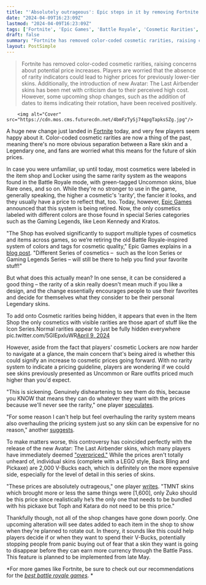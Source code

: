 ```yaml
---
title: "'Absolutely outrageous': Epic steps in it by removing Fortnite's cosmetic rarity system and immediately selling skins deemed overpriced by angry players"
date: "2024-04-09T16:23:09Z"
lastmod: "2024-04-09T16:23:09Z"
tags: ['Fortnite', 'Epic Games', 'Battle Royale', 'Cosmetic Rarities', 'Skin Prices', 'Item Shop', 'Avatar: The Last Airbender', 'Nintendo Switch', 'PC', 'PlayStation', 'Xbox', 'Battle Royale Games']
draft: false
summary: "Fortnite has removed color-coded cosmetic rarities, raising concerns about potential price increases. Players are worried that the absence of rarity indicators could lead to higher prices for previously lower-tier skins. Additionally, the introduction of new Avatar: The Last Airbender skins has been met with criticism due to their perceived high cost. However, some upcoming shop changes, such as the addition of dates to items indicating their rotation, have been received positively."
layout: PostSimple
---
```

> Fortnite has removed color-coded cosmetic rarities, raising concerns about potential price increases. Players are worried that the absence of rarity indicators could lead to higher prices for previously lower-tier skins. Additionally, the introduction of new Avatar: The Last Airbender skins has been met with criticism due to their perceived high cost. However, some upcoming shop changes, such as the addition of dates to items indicating their rotation, have been received positively.


        <img alt="Cover" src="https://cdn.mos.cms.futurecdn.net/4bmFzTySj74qpgTapksSZg.jpg"/>
        
A huge new change just landed in [Fortnite](https://www.gamesradar.com/fortnite-guide/) today, and very few players seem happy about it. Color-coded cosmetic rarities are now a thing of the past, meaning there's no more obvious separation between a Rare skin and a Legendary one, and fans are worried what this means for the future of skin prices.

In case you were unfamiliar, up until today, most cosmetics were labeled in the item shop and Locker using the same rarity system as the weapons found in the Battle Royale mode, with green-tagged Uncommon skins, blue Rare ones, and so on. While they're no stronger to use in the game, generally speaking, the higher a cosmetic's 'rarity', the fancier it looks, and they usually have a price to reflect that, too. Today, however, [Epic Games](https://www.gamesradar.com/uk/tag/epic-games/) announced that this system is being retired. Now, the only cosmetics labeled with different colors are those found in special Series categories such as the Gaming Legends, like Leon Kennedy and Kratos. 

"The Shop has evolved significantly to support multiple types of cosmetics and items across games, so we’re retiring the old Battle Royale-inspired system of colors and tags for cosmetic quality," Epic Games explains in a [<u>blog post</u>](https://www.fortnite.com/news/new-and-upcoming-fortnite-shop-and-locker-changes?lang=en-US). "Different Series of cosmetics –  such as the Icon Series or Gaming Legends Series – will still be there to help you find your favorite stuff!"

But what does this actually mean? In one sense, it can be considered a good thing – the rarity of a skin really doesn't mean much if you like a design, and the change essentially encourages people to use their favorites and decide for themselves what they consider to be their personal Legendary skins. 

To add onto Cosmetic rarities being hidden, it appears that even in the Item Shop the only cosmetics with visible rarities are those apart of stuff like the Icon Series.Normal rarities appear to just be fully hidden everywhere pic.twitter.com/5GIEpxluWR[April 9, 2024](https://twitter.com/iFireMonkey/status/1777619918931816888)

However, aside from the fact that players' cosmetic Lockers are now harder to navigate at a glance, the main concern that's being aired is whether this could signify an increase to cosmetic prices going forward. With no rarity system to indicate a pricing guideline, players are wondering if we could see skins previously presented as Uncommon or Rare outfits priced much higher than you'd expect.

"This is sickening. Genuinely disheartening to see them do this, because you KNOW that means they can do whatever they want with the prices because we'll never see the rarity," one player [speculates](https://x.com/theragingreaper/status/1777624582716825832).

"For some reason I can't help but feel overhauling the rarity system means also overhauling the pricing system just so any skin can be expensive for no reason," another [suggests](https://twitter.com/PastryWaffles_/status/1777625739904295084?t=ljf9tDOQQDqStEqICpbsMA&s=19).

To make matters worse, this controversy has coincided perfectly with the release of the new Avatar: The Last Airbender skins, which many players have immediately deemed ["overpriced."](https://twitter.com/HaazeNation/status/1777680782292566401?t=y2pDDWvBHFNCSUhQzC7Xcg&s=19) While the prices aren't totally unheard of, individual skins (complete with a LEGO style, Back Bling and Pickaxe) are 2,000 V-Bucks each, which is definitely on the more expensive side, especially for the level of detail in this series of skins.

"These prices are absolutely outrageous," one player [<u>writes</u>](https://www.reddit.com/r/FortNiteBR/comments/1bzqvra/these_prices_are_absolutely_outrageous/?utm_source=share&utm_medium=web3x&utm_name=web3xcss&utm_term=1&utm_content=share_button). "TMNT skins which brought more or less the same things were [1,600], only Zuko should be this price since realistically he’s the only one that needs to be bundled with his pickaxe but Toph and Katara do not need to be this price."

Thankfully though, not all of the shop changes have gone down poorly. One upcoming alteration will see dates added to each item in the shop to show when they're planned to rotate out. In theory, it sounds like this could help players decide if or when they want to spend their V-Bucks, potentially stopping people from panic buying out of fear that a skin they want is going to disappear before they can earn more currency through the Battle Pass. This feature is planned to be implemented from late May. 

*For more games like Fortnite, be sure to check out our recommendations for the *[<u><em>best battle royale games</em></u>](https://www.gamesradar.com/best-battle-royale-games/)*. *
        
